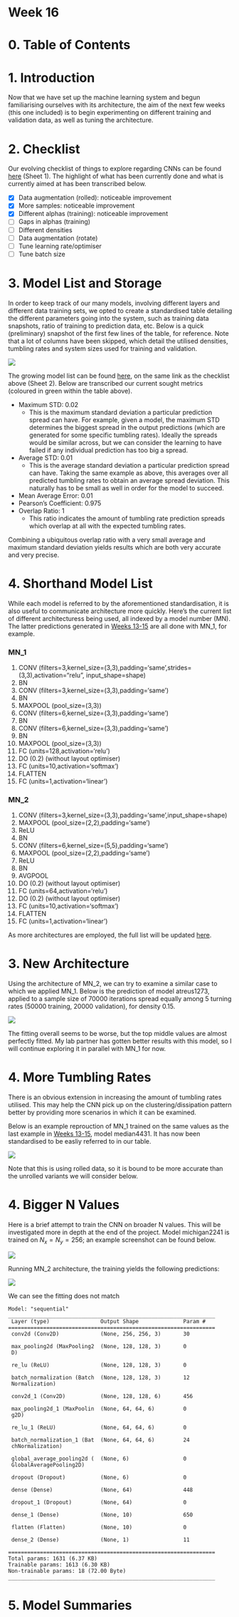 # Week 16

# 0. Table of Contents

# 1. Introduction

Now that we have set up the machine learning system and begun familiarising ourselves with its architecture, the aim of the next few weeks (this one included) is to begin experimenting on different training and validation data, as well as tuning the architecture.

# 2. Checklist

Our evolving checklist of things to explore regarding CNNs can be found [here](https://cryptpad.fr/sheet/#/3/sheet/edit/7200dabe21ea346d966571a07eb6f33a/) (Sheet 1). The highlight of what has been currently done and what is currently aimed at has been transcribed below.

- [x] Data augmentation (rolled): noticeable improvement
- [x] More samples: noticeable improvement
- [x] Different alphas (training): noticeable improvement
- [ ] Gaps in alphas (training)
- [ ] Different densities
- [ ] Data augmentation (rotate)
- [ ] Tune learning rate/optimiser
- [ ] Tune batch size

# 3. Model List and Storage

In order to keep track of our many models, involving different layers and different data training sets, we opted to create a standardised table detailing the different parameters going into the system, such as training data snapshots, ratio of training to prediction data, etc. Below is a quick (preliminary) snapshot of the first few lines of the table, for reference. Note that a lot of columns have been skipped, which detail the utilised densities, tumbling rates and system sizes used for training and validation.

![](./week-16-files/table.png)

The growing model list can be found [here](https://cryptpad.fr/sheet/#/3/sheet/edit/7200dabe21ea346d966571a07eb6f33a/), on the same link as the checklist above (Sheet 2). Below are transcribed our current sought metrics (coloured in green within the table above).

- Maximum STD: 0.02
	- This is the maximum standard deviation a particular prediction spread can have. For example, given a model, the maximum STD determines the biggest spread in the output predictions (which are generated for some specific tumbling rates). Ideally the spreads would be similar across, but we can consider the learning to have failed if any individual prediction has too big a spread.
- Average STD: 0.01
	- This is the average standard deviation a particular prediction spread can have. Taking the same example as above, this averages over all predicted tumbling rates to obtain an average spread deviation. This naturally has to be small as well in order  for the model to succeed.
- Mean Average Error: 0.01
- Pearson's Coefficient: 0.975
- Overlap Ratio: 1
	- This ratio indicates the amount of tumbling rate prediction spreads which overlap at all with the expected tumbling rates.
	
Combining a ubiquitous overlap ratio with a very small average and maximum standard deviation yields results which are both very accurate and very precise.	
 
# 4. Shorthand Model List

While each model is referred to by the aforementioned standardisation, it is also useful to communicate architecture more quickly. Here's the current list of different architecturess being used, all indexed by a model number (MN). The latter predictions generated in [Weeks 13-15](./week13-15.qmd) are all done with MN_1, for example.

### MN_1

1. CONV (filters=3,kernel_size=(3,3),padding='same',strides=(3,3),activation="relu", input_shape=shape)
2. BN
3. CONV (filters=3,kernel_size=(3,3),padding='same')
4. BN
5. MAXPOOL (pool_size=(3,3))
6. CONV (filters=6,kernel_size=(3,3),padding='same')
7. BN
8. CONV (filters=6,kernel_size=(3,3),padding='same')
9. BN
10. MAXPOOL (pool_size=(3,3))
11. FC (units=128,activation='relu')
12. DO (0.2) (without layout optimiser)
13. FC (units=10,activation='softmax')
14. FLATTEN
15. FC (units=1,activation='linear')
	
### MN_2

1. CONV (filters=3,kernel_size=(3,3),padding='same',input_shape=shape)
2. MAXPOOL (pool_size=(2,2),padding='same')
3. ReLU
4. BN
5. CONV (filters=6,kernel_size=(5,5),padding='same')
6. MAXPOOL (pool_size=(2,2),padding='same')
7. ReLU
8. BN
9. AVGPOOL
10. DO (0.2) (without layout optimiser)
11. FC (units=64,activation='relu')
12. DO (0.2) (without layout optimiser)
13. FC (units=10,activation='softmax')
14. FLATTEN
15. FC (units=1,activation='linear')

As more architectures are employed, the full list will be updated [here](./../models.qmd).

# 3. New Architecture

Using the architecture of MN_2, we can try to examine a similar case to which we applied MN_1. Below is the prediction of model atreus1273, applied to a sample size of 70000 iterations spread equally among 5 turning rates (50000 training, 20000 validation), for density 0.15. 

![](./week-16-files/atreus1273.png)

The fitting overall seems to be worse, but the top middle values are almost perfectly fitted. My lab partner has gotten better results with this model, so I will continue exploring it in parallel with MN_1 for now.

# 4. More Tumbling Rates

There is an obvious extension in increasing the amount of tumbling rates utilised. This may help the CNN pick up on the clustering/dissipation pattern better by providing more scenarios in which it can be examined.

Below is an example reprouction of MN_1 trained on the same values as the last example in [Weeks 13-15](./week13-15.qmd), model median4431. It has now been standardised to be easliy referred to in our table.

![](./week-16-files/median4431.png)

Note that this is using rolled data, so it is bound to be more accurate than the unrolled variants we will consider below.

# 4. Bigger N Values

Here is a brief attempt to train the CNN on broader N values. This will be investigated more in depth at the end of the project. Model michigan2241 is trained on $N_x=N_y=256$; an example screenshot can be found below.

![](./week-16-files/256.0_0.016.png)

Running MN_2 architecture, the training yields the following predictions:

![](./week-16-files/michigan2241.png)

We can see the fitting does not match 

```
Model: "sequential"
_________________________________________________________________
 Layer (type)                Output Shape              Param #   
=================================================================
 conv2d (Conv2D)             (None, 256, 256, 3)       30        
                                                                 
 max_pooling2d (MaxPooling2  (None, 128, 128, 3)       0         
 D)                                                              
                                                                 
 re_lu (ReLU)                (None, 128, 128, 3)       0         
                                                                 
 batch_normalization (Batch  (None, 128, 128, 3)       12        
 Normalization)                                                  
                                                                 
 conv2d_1 (Conv2D)           (None, 128, 128, 6)       456       
                                                                 
 max_pooling2d_1 (MaxPoolin  (None, 64, 64, 6)         0         
 g2D)                                                            
                                                                 
 re_lu_1 (ReLU)              (None, 64, 64, 6)         0         
                                                                 
 batch_normalization_1 (Bat  (None, 64, 64, 6)         24        
 chNormalization)                                                
                                                                 
 global_average_pooling2d (  (None, 6)                 0         
 GlobalAveragePooling2D)                                         
                                                                 
 dropout (Dropout)           (None, 6)                 0         
                                                                 
 dense (Dense)               (None, 64)                448       
                                                                 
 dropout_1 (Dropout)         (None, 64)                0         
                                                                 
 dense_1 (Dense)             (None, 10)                650       
                                                                 
 flatten (Flatten)           (None, 10)                0         
                                                                 
 dense_2 (Dense)             (None, 1)                 11        
                                                                 
=================================================================
Total params: 1631 (6.37 KB)
Trainable params: 1613 (6.30 KB)
Non-trainable params: 18 (72.00 Byte)
_________________________________________________________________
```
# 5. Model Summaries
